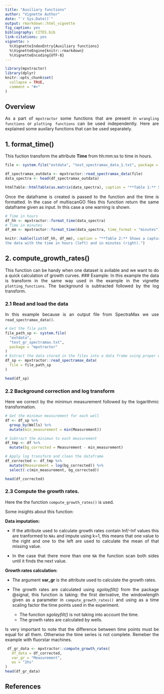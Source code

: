 ```yaml
---
title: "Auxiliary functions"
author: "Vignette Author"
date: "`r Sys.Date()`"
output: rmarkdown::html_vignette
fig_caption: yes
bibliography: CITES.bib
link-citations: yes
vignette: >
  %\VignetteIndexEntry{Auxiliary functions}
  %\VignetteEngine{knitr::rmarkdown}
  %\VignetteEncoding{UTF-8}
---
```

<style>
body {
text-align: justify}
</style>

```r
library(mpxtractor)
library(dplyr)
knitr::opts_chunk$set(
  collapse = TRUE,
  comment = "#>"
)
```


## Overview 
As a part of `mpxtractor` some functions that are present in `wrangling functions` or `plotting functions` can be used independently. Here are explained some auxilary functions that can be used separately.

## 1. format_time()
This fuction transform the attribute **Time** from hh:mm:ss to time in hours.

```r
file <- system.file("extdata", "test_spectramax_data_1.txt", package = "mpxtractor")

df_spectramax_outdata <- mpxtractor::read_spectramax_data(file)
data_spectra <- head(df_spectramax_outdata)

htmlTable::htmlTable(as.matrix(data_spectra), caption = "**Table 1:** Shows a capture of the data with the time in hh:mm:ss format.")
```

Once the dataframe is created is passed to the function and the time is 
formatted.
In the case of multiscanGO files this function return the same dataframe given as input. In this case a one warning is shown.

```r
# Time in hours
df_hh <- mpxtractor::format_time(data_spectra)
# Time in minutes
df_mm <- mpxtractor::format_time(data_spectra, time_format = "minutes")
```

```r
knitr::kable(list(df_hh, df_mm), caption = "**Table 2:** Shows a capture of
the data with the time in hours (left) and in minutes (right).")
```


## 2. compute_growth_rates()
This function can be handy when one dataset is avilable and we want to do a quick calculation of growth curves. 
### Example:
In this example the data is transform in the same way used in the example in 
the vignette `plotting_functions`. The background is subtracted followed by the log transform.

### 2.1 Read and load the data
In this example because is an output file from SpectraMax we use `read_spectramax_data()`.

```r
# Get the file path 
file_path_sp <- system.file(
  "extdata",
  "test_gr_spectramax.txt",
  package = "mpxtractor"
)
# Extract the data stored in the files into a data frame using proper wrangling function
df_sp <- mpxtractor::read_spectramax_data(
  file = file_path_sp
)

head(df_sp)
```

### 2.2 Background correction and log transform
Here we correct by the minimun measurement followed by the logarithmic transformation.

```r
# Get the minimun measurement for each well
df <- df_sp %>%
  group_by(Wells) %>%
  mutate(min_measurement = min(Measurement))

# Subtract the minimun to each measurement
df_tmp <- df %>%
  mutate(bg_corrected = Measurement - min_measurement)

# Apply log transform and clean the dataframe
df_corrected <- df_tmp %>%
  mutate(Measurement = log(bg_corrected)) %>%
  select(-c(min_measurement, bg_corrected))

head(df_corrected)  
```

### 2.3 Compute the growth rates.
Here the the function `compute_growth_rates()` is used. 

Some insights about this function:
  
  **Data imputation:**
    
 * If the attribute used to calculate growth rates contain Inf/-Inf values this are tranformed to `NAs` and impute using k=1, this means that one value to the right and one to the left are used to calculate the mean of that missing value.
    
 * In the case that there more than one `NA` the function scan both sides until it finds the next value.
  
  **Growth rates calculation:**
  
 * The argument **var_gr** is the attribute used to calculate the growth rates.
  
 * The growth rates are calculated using *sgolayfilt()* from the package @signal, this function is taking: the first derivative, the windowlength given as a parameter in `compute_growth_rates()` and using as a time scaling factor the time points used in the experiment. 
  
    - The function *sgolayfilt()* is not taking into account the time.
    - The growth rates are calculated by wells.
  
  
Is very important to note that the difference between time points must be equal for all them. Otherwise the time series is not complete. Remeber the example with
fluorstar machines.

```r
 df_gr_data <- mpxtractor::compute_growth_rates(
   df_data = df_corrected,
   var_gr = "Measurement",
   ws = "2hs"
)
head(df_gr_data)
```


## References



